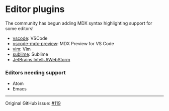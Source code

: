 # Editor plugins

The community has begun adding MDX syntax highlighting support for some editors!

- [vscode][]: VSCode
- [vscode-mdx-preview][]: MDX Preview for VS Code
- [vim][]: Vim
- [sublime][]: Sublime
- [JetBrains IntelliJ/WebStorm][jetbrains]

### Editors needing support

- Atom
- Emacs

---

Original GitHub issue: [#119](https://github.com/mdx-js/mdx/issues/119)

[vscode]: https://github.com/silvenon/vscode-mdx
[vscode-mdx-preview]: https://github.com/xyc/vscode-mdx-preview
[vim]: https://github.com/jxnblk/vim-mdx-js
[sublime]: https://github.com/jonsuh/mdx-sublime
[jetbrains]: https://plugins.jetbrains.com/plugin/14944-mdx
